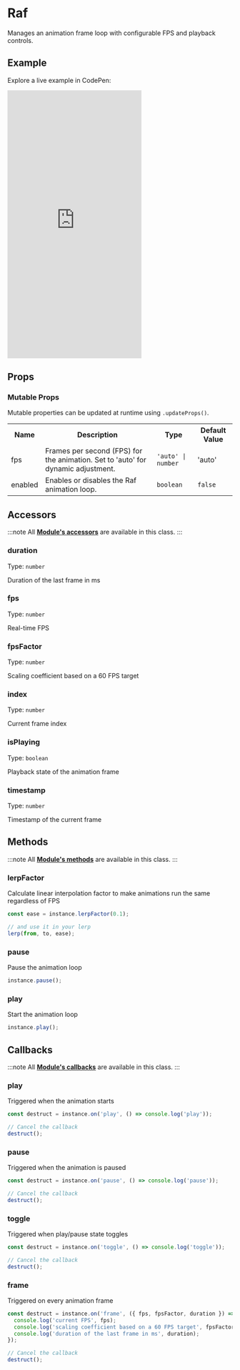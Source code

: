 # Raf

Manages an animation frame loop with configurable FPS and playback controls.

## Example

Explore a live example in CodePen:

<iframe 
  height="600"
  style={{
    width: '100%'
  }} 
  scrolling="no" 
  title="Vevet Example"
  src="https://codepen.io/anton-bobrov/embed/EaaYREw?default-tab=result"
  frameborder="no"
  loading="lazy"
  allowtransparency="true"
  allowfullscreen="true"
>
  See the Pen <a href="https://codepen.io/anton-bobrov/pen/EaaYREw">Vevet Example</a> by Anton Bobrov.
</iframe>



## Props

### Mutable Props

Mutable properties can be updated at runtime using `.updateProps()`.

<table>
  <tr>
    <th>Name</th>
    <th>Description</th>
    <th>Type</th>
    <th>Default Value</th>
  </tr>
  
  <tr>
    <td>fps</td>
    <td>Frames per second (FPS) for the animation. Set to 'auto' for dynamic adjustment.</td>
    <td><code>'auto' | number</code></td>
    <td>'auto'</td>
  </tr>
  
  <tr>
    <td>enabled</td>
    <td>Enables or disables the Raf animation loop.</td>
    <td><code>boolean</code></td>
    <td><code>false</code></td>
  </tr>
</table>



## Accessors

:::note
All **[Module's accessors](/docs/base/Module/#accessors)** are available in this class.
:::

### duration

Type: `number`

Duration of the last frame in ms

### fps

Type: `number`

Real-time FPS

### fpsFactor

Type: `number`

Scaling coefficient based on a 60 FPS target

### index

Type: `number`

Current frame index

### isPlaying

Type: `boolean`

Playback state of the animation frame

### timestamp

Type: `number`

Timestamp of the current frame



## Methods

:::note
All **[Module's methods](/docs/base/Module/#methods)** are available in this class.
:::

### lerpFactor

Calculate linear interpolation factor to make animations run the same regardless of FPS

```ts
const ease = instance.lerpFactor(0.1);

// and use it in your lerp
lerp(from, to, ease);
```

### pause

Pause the animation loop

```ts
instance.pause();
```

### play

Start the animation loop

```ts
instance.play();
```



## Callbacks

:::note
All **[Module's callbacks](/docs/base/Module/#callbacks)** are available in this class.
:::

### play

Triggered when the animation starts

```ts
const destruct = instance.on('play', () => console.log('play'));

// Cancel the callback
destruct();
```

### pause

Triggered when the animation is paused

```ts
const destruct = instance.on('pause', () => console.log('pause'));

// Cancel the callback
destruct();
```

### toggle

Triggered when play/pause state toggles

```ts
const destruct = instance.on('toggle', () => console.log('toggle'));

// Cancel the callback
destruct();
```

### frame

Triggered on every animation frame

```ts
const destruct = instance.on('frame', ({ fps, fpsFactor, duration }) => {
  console.log('current FPS', fps);
  console.log('scaling coefficient based on a 60 FPS target', fpsFactor);
  console.log('duration of the last frame in ms', duration);
});

// Cancel the callback
destruct();
```